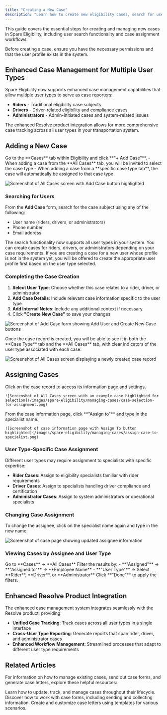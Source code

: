 ```yaml
---
title: "Creating a New Case"
description: "Learn how to create new eligibility cases, search for users, and assign cases to specialists in Spare Eligibility."
---
```


This guide covers the essential steps for creating and managing new cases in Spare Eligibility, including user search functionality and case assignment workflows.

<Info>
Before creating a case, ensure you have the necessary permissions and that the user profile exists in the system.
</Info>

## Enhanced Case Management for Multiple User Types

Spare Eligibility now supports enhanced case management capabilities that allow multiple user types to serve as case reporters:

- **Riders** - Traditional eligibility case subjects
- **Drivers** - Driver-related eligibility and compliance cases  
- **Administrators** - Admin-initiated cases and system-related issues

<Tip>
The enhanced Resolve product integration allows for more comprehensive case tracking across all user types in your transportation system.
</Tip>

## Adding a New Case

<Steps>
  <Step title="Navigate to Cases">
    Go to the **Cases** tab within Eligibility and click **"+ Add Case"**.
  </Step>
  
  <Step title="Select Case Type">
    - When adding a case from the **All Cases** tab, you will be invited to select the case type
    - When adding a case from a **specific case type tab**, the case will automatically be assigned to that case type
  </Step>
</Steps>

![Screenshot of All Cases screen with Add Case button highlighted](/images/spare-eligibility/managing-cases/add-case-button-all-cases.png)

### Searching for Users

From the **Add Case** form, search for the case subject using any of the following:
- User name (riders, drivers, or administrators)
- Phone number  
- Email address

<Info>
The search functionality now supports all user types in your system. You can create cases for riders, drivers, or administrators depending on your case requirements.
</Info>

<Warning>
If you are creating a case for a new user whose profile is not in the system yet, you will be offered to create the appropriate user profile first based on the user type selected.
</Warning>

### Completing the Case Creation

1. **Select User Type**: Choose whether this case relates to a rider, driver, or administrator
2. **Add Case Details**: Include relevant case information specific to the user type
3. **Add Internal Notes**: Include any additional context if necessary
4. Click **"Create New Case"** to save your changes

![Screenshot of Add Case form showing Add User and Create New Case buttons](/images/spare-eligibility/managing-cases/add-case-form-rider-creation.png)

<Tip>
Once the case record is created, you will be able to see it in both the **Case Type** tab and the **All Cases** tab, with clear indicators of the user type associated with each case.
</Tip>

![Screenshot of All Cases screen displaying a newly created case record](/images/spare-eligibility/managing-cases/newly-created-case-display.png)

## Assigning Cases

<Steps>
  <Step title="Access Case Information">
    Click on the case record to access its information page and settings.
    
    ![Screenshot of All Cases screen with an example case highlighted for selection](/images/spare-eligibility/managing-cases/case-selection-for-assignment.png)
  </Step>
  
  <Step title="Assign the Case">
    From the case information page, click **"Assign to"** and type in the specialist name.
    
    ![Screenshot of case information page with Assign To button highlighted](/images/spare-eligibility/managing-cases/assign-case-to-specialist.png)
  </Step>
</Steps>

### User Type-Specific Case Assignment

Different user types may require assignment to specialists with specific expertise:

- **Rider Cases**: Assign to eligibility specialists familiar with rider requirements
- **Driver Cases**: Assign to specialists handling driver compliance and certification  
- **Administrator Cases**: Assign to system administrators or operational specialists

### Changing Case Assignment

To change the assignee, click on the specialist name again and type in the new name.

![Screenshot of case page showing updated assignee information](/images/spare-eligibility/managing-cases/case-assignee-updated.png)

### Viewing Cases by Assignee and User Type

<Steps>
  <Step title="Navigate to All Cases">
    Go to **Cases** → **All Cases**
  </Step>
  
  <Step title="Apply Filters">
    Filter the results by:
    - **"Assigned"** → **"Assigned to"** → **Employee Name**
    - **"User Type"** → Select **Rider**, **Driver**, or **Administrator**
  </Step>
  
  <Step title="Apply Changes">
    Click **"Done"** to apply the filters.
  </Step>
</Steps>

## Enhanced Resolve Product Integration

The enhanced case management system integrates seamlessly with the Resolve product, providing:

- **Unified Case Tracking**: Track cases across all user types in a single interface
- **Cross-User Type Reporting**: Generate reports that span rider, driver, and administrator cases
- **Enhanced Workflow Management**: Streamlined processes that adapt to different user type requirements

## Related Articles

For information on how to manage existing cases, send out case forms, and generate case letters, explore these helpful resources:

<CardGroup cols={1}>
  <Card title="Managing an Existing Case" href="https://help.sparelabs.com/en/articles/8955292-managing-an-existing-case">
    Learn how to update, track, and manage cases throughout their lifecycle.
  </Card>
  <Card title="Managing Case Forms" href="https://help.sparelabs.com/en/articles/8955321-managing-case-forms">
    Discover how to work with case forms, including sending and collecting information.
  </Card>
  <Card title="Generating Case Letters" href="https://help.sparelabs.com/en/articles/8955115-generating-and-editing-case-letter-templates">
    Create and customize case letters using templates for various scenarios.
  </Card>
</CardGroup>